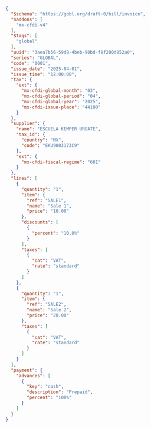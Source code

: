 ```json SAT Mexico global invoice example expandable
{
  "$schema": "https://gobl.org/draft-0/bill/invoice",
  "$addons": [
    "mx-cfdi-v4"
  ],
  "$tags": [
    "global"
  ],
  "uuid": "3aea7b56-59d8-4beb-90bd-f8f280d852a0",
  "series": "GLOBAL",
  "code": "0001",
  "issue_date": "2025-04-01",
  "issue_time": "12:00:00",
  "tax": {
    "ext": {
      "mx-cfdi-global-month": "03",
      "mx-cfdi-global-period": "04",
      "mx-cfdi-global-year": "2025",
      "mx-cfdi-issue-place": "44100"
    }
  },
  "supplier": {
    "name": "ESCUELA KEMPER URGATE",
    "tax_id": {
      "country": "MX",
      "code": "EKU9003173C9"
    },
    "ext": {
      "mx-cfdi-fiscal-regime": "601"
    }
  },
  "lines": [
    {
      "quantity": "1",
      "item": {
        "ref": "SALE1",
        "name": "Sale 1",
        "price": "10.00"
      },
      "discounts": [
        {
          "percent": "10.0%"
        }
      ],
      "taxes": [
        {
          "cat": "VAT",
          "rate": "standard"
        }
      ]
    },
    {
      "quantity": "1",
      "item": {
        "ref": "SALE2",
        "name": "Sale 2",
        "price": "20.00"
      },
      "taxes": [
        {
          "cat": "VAT",
          "rate": "standard"
        }
      ]
    }
  ],
  "payment": {
    "advances": [
      {
        "key": "cash",
        "description": "Prepaid",
        "percent": "100%"
      }
    ]
  }
}
```
